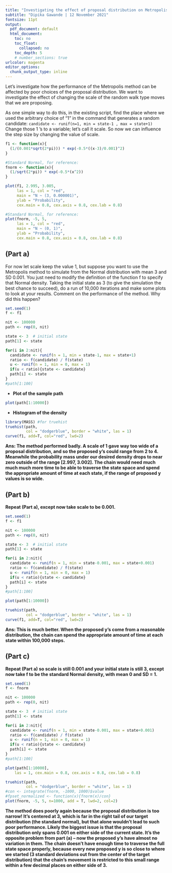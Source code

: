 ```yaml
---
title: "Investigating the effect of proposal distribution on Metropolis-Hastings sampling performance"
subtitle: "Dipika Gawande | 12 November 2021"
fontsize: 11pt
output: 
  pdf_document: default
  html_document:
    toc: no
    toc_float:
      collapsed: no
    toc_depth: 5
    # number_sections: true
urlcolor: magenta
editor_options: 
  chunk_output_type: inline
---
```


Let’s investigate how the performance of the Metropolis method can be affected by poor choices of the proposal distribution. We want to investigate the effect of changing the scale of the random walk type moves that we are proposing. 

As one simple way to do this, in the existing script, find the place where we used the arbitrary choice of “1” in the command that generates a random candidate: `candidate <- runif(n=1, min = state-1 , max = state+1)` Change those 1 ’s to a variable; let’s call it scale. So now we can influence the step size by changing the value of scale.

```r

f1 <- function(x){
  (1/(0.001*sqrt(2*pi))) * exp(-0.5*((x-3)/0.001)^2)
}

#Standard Normal, for reference:
fnorm <- function(x){                     
  (1/sqrt(2*pi)) * exp(-0.5*(x^2))
}                 

```

```r

plot(f1, 2.995, 3.005, 
     las = 1, col = "red",
     main = "N ~ (3, 0.000001)", 
     ylab = "Probability",
     cex.main = 0.8, cex.axis = 0.8, cex.lab = 0.8)

#Standard Normal, for reference:
plot(fnorm, -5, 5, 
     las = 1, col = "red",
     main = "N ~ (0, 1)",
     ylab = "Probability",
     cex.main = 0.8, cex.axis = 0.8, cex.lab = 0.8)

```

## (Part a)

For now let scale keep the value 1, but suppose you want to use the Metropolis method to simulate from the Normal distribution with mean 3 and SD 0.001. You just need to modify the definition of the function f to specify that Normal density. Taking the initial state as 3 (to give the simulation the best chance to succeed), do a run of 10,000 iterations and make some plots to look at your results. Comment on the performance of the method. Why did this happen?

```r
set.seed(1)
f <- f1

nit <- 100000
path <- rep(0, nit)

state <- 3  # initial state
path[1] <- state

for(i in 2:nit){
  candidate <- runif(n = 1, min = state-1, max = state+1)
  ratio <- f(candidate) / f(state)
  u <- runif(n = 1, min = 0, max = 1)
  if(u < ratio){state <- candidate}
  path[i] <- state
}
#path[1:100]
```

* **Plot of the sample path**

```r
plot(path[1:10000])
```

* **Histogram of the density**

```r
library(MASS) #for truehist
truehist(path, 
         col = "dodgerblue", border = "white", las = 1)
curve(f1, add=T, col="red", lwd=2)
```

**Ans: The method performed badly. A scale of 1 gave way too wide of a proposal distribution, and so the proposed y's could range from 2 to 4. Meanwhile the probability mass under our desired density drops to near zero outside of the range [2.997, 3.002]. The chain would need much much much more time to be able to traverse the state space and spend the appropriate amount of time at each state, if the range of proposed y values is so wide.**

## (Part b)

**Repeat (Part a), except now take scale to be 0.001.**

```r
set.seed(1)
f <- f1

nit <- 100000
path <- rep(0, nit)

state <- 3  # initial state
path[1] <- state

for(i in 2:nit){
  candidate <- runif(n = 1, min = state-0.001, max = state+0.001)
  ratio <- f(candidate) / f(state)
  u <- runif(n = 1, min = 0, max = 1)
  if(u < ratio){state <- candidate}
  path[i] <- state
}
#path[1:100]
```


```r
plot(path[1:10000])
```
```r

truehist(path, 
         col = "dodgerblue", border = "white", las = 1)
curve(f1, add=T, col="red", lwd=2)
```

**Ans: This is much better. When the proposed y's come from a reasonable distribution, the chain can spend the appropriate amount of time at each state within 100,000 steps.**

## (Part c)

**Repeat (Part a) so scale is still 0.001 and your initial state is still 3, except now take f to be the standard Normal density, with mean 0 and SD = 1.**

```r
set.seed(1)
f <- fnorm

nit <- 100000
path <- rep(0, nit)

state <- 3  # initial state
path[1] <- state

for(i in 2:nit){
  candidate <- runif(n = 1, min = state-0.001, max = state+0.001)
  ratio <- f(candidate) / f(state)
  u <- runif(n = 1, min = 0, max = 1)
  if(u < ratio){state <- candidate}
  path[i] <- state
}
#path[1:100]
```

```r
plot(path[1:10000],
    las = 1, cex.main = 0.8, cex.axis = 0.8, cex.lab = 0.8)
```

```r

truehist(path,
         col = "dodgerblue", border = "white", las = 1)
#con <- integrate(fnorm, -1000, 1000)$value     
#fpset_normalized <- function(x){fnorm(x)/con}
plot(fnorm, -5, 5, n=1000, add = T, lwd=2, col=2)
```


**The method does poorly again because the proposal distribution is too narrow! It's centered at 3, which is far in the right tail of our target distribution (the standard normal), but that alone wouldn't lead to such poor performance. Likely the biggest issue is that the proposal distribution only spans 0.001 on either side of the current state. It's the opposite problem from part (a) -- now the proposed y's have almost no variation in them. The chain doesn't have enough time to traverse the full state space properly, because every new proposed y is so close to where we started (3 standard deviations out from the center of the target distribution) that the chain's movement is restricted to this small range within a few decimal places on either side of 3.**

\newpage